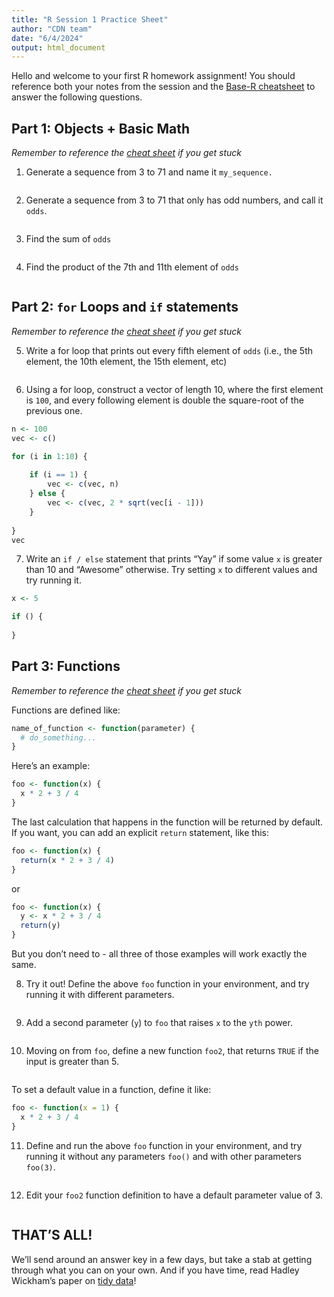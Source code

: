 ```yaml
---
title: "R Session 1 Practice Sheet"
author: "CDN team"
date: "6/4/2024"
output: html_document
---
```


Hello and welcome to your first R homework assignment! You should reference both
your notes from the session and the [Base-R cheatsheet](https://github.com/rstudio/cheatsheets/blob/main/base-r.pdf) 
to answer the following questions.

## Part 1: Objects + Basic Math
*Remember to reference the [cheat sheet](https://github.com/rstudio/cheatsheets/blob/main/base-r.pdf)
 if you get stuck*  
 
1. Generate a sequence from 3 to 71 and name it `my_sequence.`  
```r

```

2. Generate a sequence from 3 to 71 that only has odd numbers, and call it `odds`.  
```r

```

3. Find the sum of `odds`  
```r

```

4. Find the product of the 7th and 11th element of `odds`  
```r

```

## Part 2: `for` Loops and `if` statements
*Remember to reference the [cheat sheet](https://github.com/rstudio/cheatsheets/blob/main/base-r.pdf)
if you get stuck*  
 
5. Write a for loop that prints out every fifth element of `odds` (i.e., the 
5th element, the 10th element, the 15th element, etc)
```r

```

6. Using a for loop, construct a vector of length 10, where the first element 
is `100`, and every following element is double the square-root of the previous 
one.
```r
n <- 100
vec <- c()

for (i in 1:10) {
    
    if (i == 1) {
        vec <- c(vec, n)
    } else {
        vec <- c(vec, 2 * sqrt(vec[i - 1]))
    }
   
}
vec
```

7. Write an `if / else` statement that prints "Yay" if some value `x` is 
greater than 10 and "Awesome" otherwise. Try setting `x` to 
different values and try running it.
```r
x <- 5

if () {
    
}
```

## Part 3: Functions
*Remember to reference the [cheat sheet](https://github.com/rstudio/cheatsheets/blob/main/base-r.pdf)
 if you get stuck*  
 
Functions are defined like:
```r
name_of_function <- function(parameter) {
  # do_something...
}
```

Here's an example:
```r
foo <- function(x) {
  x * 2 + 3 / 4
}
```

The last calculation that happens in the function will be returned by default. 
If you want, you can add an explicit `return` statement, like this:

```r
foo <- function(x) {
  return(x * 2 + 3 / 4)
}
```
or
```r
foo <- function(x) {
  y <- x * 2 + 3 / 4
  return(y)
}
```
But you don't need to - all three of those examples will work exactly the same.

8. Try it out! Define the above `foo` function in your environment, and try 
running it with different parameters.
```r

```

9. Add a second parameter (`y`) to `foo` that raises `x` to the `yth` power.
```r

```

10. Moving on from `foo`, define a new function `foo2`, that returns `TRUE` if 
the input is greater than 5.
```r

```

To set a default value in a function, define it like:
```r
foo <- function(x = 1) {
  x * 2 + 3 / 4
}
```

11. Define and run the above `foo` function in your environment, and try running
it without any parameters `foo()` and with other parameters `foo(3)`.
```r

```

12. Edit your `foo2` function definition to have a default parameter value of 3.
```r

```

## THAT'S ALL!

We'll send around an answer key in a few days, but take a stab at getting through
 what you can on your own. And if you have time, read Hadley Wickham's paper 
 on [tidy data](https://cran.r-project.org/web/packages/tidyr/vignettes/tidy-data.html)!